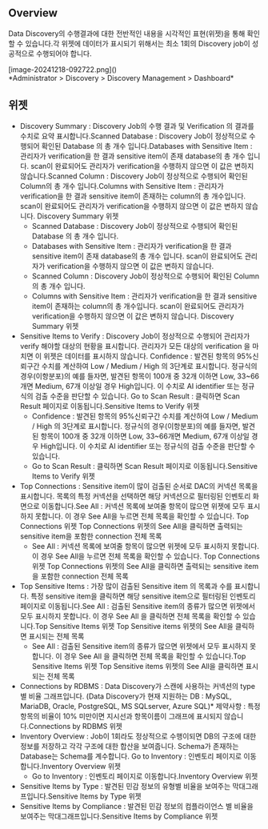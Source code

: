 ## Overview
Data Discovery의 수행결과에 대한 전반적인 내용을 시각적인 표현(위젯)을 통해 확인할 수 있습니다.각 위젯에 데이터가 표시되기 위해서는 최소 1회의 Discovery job이 성공적으로 수행되어야 합니다.

<p align="center">
<div>[image-20241218-092722.png]()</div>
*Administrator &gt; Discovery &gt; Discovery Management &gt; Dashboard*
</p>

## 위젯
* Discovery Summary : Discovery Job의 수행 결과 및 Verification 의 결과를 수치로 요약 표시합니다.Scanned Database : Discovery Job이 정상적으로 수행되어 확인된 Database 의 총 개수 입니다.Databases with Sensitive Item : 관리자가 verification을 한 결과 sensitive item이 존재 database의 총 개수 입니다. scan이 완료되어도 관리자가 verification을 수행하지 않으면 이 값은 변하지 않습니다.Scanned Column : Discovery Job이 정상적으로 수행되어 확인된 Column의 총 개수 입니다.Columns with Sensitive Item : 관리자가 verification을 한 결과 sensitive item이 존재하는 column의 총 개수입니다. scan이 완료되어도 관리자가 verification을 수행하지 않으면 이 값은 변하지 않습니다. Discovery Summary 위젯
  * Scanned Database : Discovery Job이 정상적으로 수행되어 확인된 Database 의 총 개수 입니다.
  * Databases with Sensitive Item : 관리자가 verification을 한 결과 sensitive item이 존재 database의 총 개수 입니다. scan이 완료되어도 관리자가 verification을 수행하지 않으면 이 값은 변하지 않습니다.
  * Scanned Column : Discovery Job이 정상적으로 수행되어 확인된 Column의 총 개수 입니다.
  * Columns with Sensitive Item : 관리자가 verification을 한 결과 sensitive item이 존재하는 column의 총 개수입니다. scan이 완료되어도 관리자가 verification을 수행하지 않으면 이 값은 변하지 않습니다. Discovery Summary 위젯
* Sensitive Items to Verify : Discovery Job이 정상적으로 수행되어 관리자가 verify 해야할 대상의 현황을 표시합니다. 관리자가 모든 대상의 verification 을 마치면 이 위젯은 데이터를 표시하지 않습니다.  Confidence : 발견된 항목의 95%신뢰구간 수치를 계산하여 Low / Medium / High 의 3단계로 표시합니다. 정규식의 경우(이항분포)의 예를 들자면, 발견된 항목이 100개 중 32개 이하면 Low, 33~66개면 Medium, 67개 이상일 경우 High입니다. 이 수치로 AI identifier 또는 정규식의 검출 수준을 판단할 수 있습니다. Go to Scan Result : 클릭하면 Scan Result 페이지로 이동됩니다.Sensitive Items to Verify 위젯
  * Confidence : 발견된 항목의 95%신뢰구간 수치를 계산하여 Low / Medium / High 의 3단계로 표시합니다. 정규식의 경우(이항분포)의 예를 들자면, 발견된 항목이 100개 중 32개 이하면 Low, 33~66개면 Medium, 67개 이상일 경우 High입니다. 이 수치로 AI identifier 또는 정규식의 검출 수준을 판단할 수 있습니다.
  * Go to Scan Result : 클릭하면 Scan Result 페이지로 이동됩니다.Sensitive Items to Verify 위젯
* Top Connections : Sensitive item이 많이 검출된 순서로 DAC의 커넥션 목록을 표시합니다.  목록의 특정 커넥션을 선택하면 해당 커넥션으로 필터링된 인벤토리 화면으로 이동합니다.See All : 커넥션 목록에 보여줄 항목이 많으면 위젯에 모두 표시하지 못합니다. 이 경우 See All을 누르면 전체 목록을 확인할 수 있습니다.  Top Connections 위젯 Top Connections 위젯의 See All을 클릭하면 출력되는 sensitive item을 포함한 connection 전체 목록
  * See All : 커넥션 목록에 보여줄 항목이 많으면 위젯에 모두 표시하지 못합니다. 이 경우 See All을 누르면 전체 목록을 확인할 수 있습니다.  Top Connections 위젯 Top Connections 위젯의 See All을 클릭하면 출력되는 sensitive item을 포함한 connection 전체 목록
* Top Sensitive Items : 가장 많이 검출된 Sensitive item 의 목록과 수를 표시합니다. 특정 sensitive item을 클릭하면 해당 sensitive item으로 필터링된 인벤토리 페이지로 이동됩니다.See All : 검출된 Sensitive item의 종류가 많으면 위젯에서 모두 표시하지 못합니다. 이 경우 See All 을 클릭하면 전체 목록을 확인할 수 있습니다.Top Sensitive Items 위젯 Top Sensitive items 위젯의 See All을 클릭하면 표시되는 전체 목록
  * See All : 검출된 Sensitive item의 종류가 많으면 위젯에서 모두 표시하지 못합니다. 이 경우 See All 을 클릭하면 전체 목록을 확인할 수 있습니다.Top Sensitive Items 위젯 Top Sensitive items 위젯의 See All을 클릭하면 표시되는 전체 목록
* Connections by RDBMS : Data Discovery가 스캔에 사용하는 커넥션의 type 별 비율 그래프입니다. (Data Discovery가 현재 지원하는 DB :  MySQL, MariaDB, Oracle, PostgreSQL, MS SQLserver, Azure SQL)* 제약사항 : 특정항목의 비율이 10% 미만이면 지시선과 항목이름이 그래프에 표시되지 않습니다.Connections by RDBMS 위젯
* Inventory Overview : Job이 1회라도 정상적으로 수행이되면 DB의 구조에 대한 정보를 저장하고 각각 구조에 대한 합산을 보여줍니다. Schema가 존재하는 Database는 Schema를 계수합니다. Go to Inventory : 인벤토리 페이지로 이동합니다.Inventory Overview 위젯
  * Go to Inventory : 인벤토리 페이지로 이동합니다.Inventory Overview 위젯
* Sensitive Items by Type : 발견된 민감 정보의 유형별 비율을 보여주는 막대그래프입니다.Sensitive Items by Type 위젯
* Sensitive Items by Compliance : 발견된 민감 정보의 컴플라이언스 별 비율을 보여주는 막대그래프입니다.Sensitive Items by Compliance 위젯
